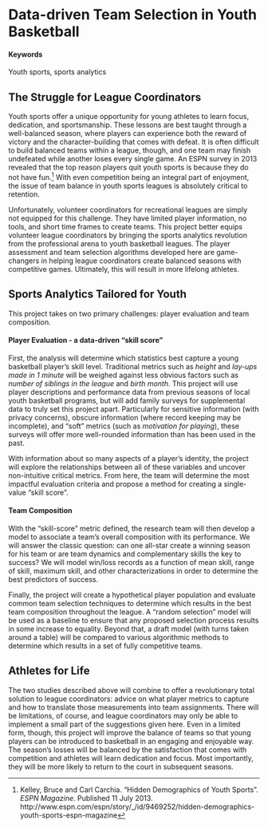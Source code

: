 # Data-driven Team Selection in Youth Basketball {#Mini-Moneyball}

#### Keywords

Youth sports, sports analytics

## The Struggle for League Coordinators  
Youth sports offer a unique opportunity for young athletes to learn focus, dedication, and sportsmanship. These lessons are best taught through a well-balanced season, where players can experience both the reward of victory and the character-building that comes with defeat. It is often difficult to build balanced teams within a league, though, and one team may finish undefeated while another loses every single game. An ESPN survey in 2013 revealed that the top reason players quit youth sports is because they do not have fun.^[Kelley, Bruce and Carl Carchia. "Hidden Demographics of Youth Sports". *ESPN Magazine*. Published 11 July 2013. http://www.espn.com/espn/story/_/id/9469252/hidden-demographics-youth-sports-espn-magazine] With even competition being an integral part of enjoyment, the issue of team balance in youth sports leagues is absolutely critical to retention.  
  
Unfortunately, volunteer coordinators for recreational leagues are simply not equipped for this challenge. They have limited player information, no tools, and short time frames to create teams. This project better equips volunteer league coordinators by bringing the sports analytics revolution from the professional arena to youth basketball leagues. The player assessment and team selection algorithms developed here are game-changers in helping league coordinators create balanced seasons with competitive games. Ultimately, this will result in more lifelong athletes.  
  

## Sports Analytics Tailored for Youth
This project takes on two primary challenges: player evaluation and team composition.  

#### Player Evaluation - a data-driven "skill score"  
First, the analysis will determine which statistics best capture a young basketball player's skill level. Traditional metrics such as *height* and *lay-ups made in 1 minute* will be weighed against less obvious factors such as *number of siblings in the league* and *birth month*. This project will use player descriptions and performance data from previous seasons of local youth basketball programs, but will add family surveys for supplemental data to truly set this project apart. Particularly for sensitive information (with privacy concerns), obscure information (where record keeping may be incomplete), and "soft" metrics (such as *motivation for playing*), these surveys will offer more well-rounded information than has been used in the past.  
  
With information about so many aspects of a player's identity, the project will explore the relationships between all of these variables and uncover non-intuitive critical metrics. From here, the team will determine the most impactful evaluation criteria and propose a method for creating a single-value "skill score".  
  
#### Team Composition  
With the "skill-score" metric defined, the research team will then develop a model to associate a team's overall composition with its performance. We will answer the classic question: can one all-star create a winning season for his team or are team dynamics and complementary skills the key to success? We will model win/loss records as a function of mean skill, range of skill, maximum skill, and other characterizations in order to determine the best predictors of success.  
  
Finally, the project will create a hypothetical player population and evaluate common team selection techniques to determine which results in the best team composition throughout the league. A "random selection" model will be used as a baseline to ensure that any proposed selection process results in some increase to equality. Beyond that, a draft model (with turns taken around a table) will be compared to various algorithmic methods to determine which results in a set of fully competitive teams.  
  
## Athletes for Life  
The two studies described above will combine to offer a revolutionary total solution to league coordinators: advice on what player metrics to capture and how to translate those measurements into team assignments. There will be limitations, of course, and league coordinators may only be able to implement a small part of the suggestions given here. Even in a limited form, though, this project will improve the balance of teams so that young players can be introduced to basketball in an engaging and enjoyable way. The season's losses will be balanced by the satisfaction that comes with competition and athletes will learn dedication and focus. Most importantly, they will be more likely to return to the court in subsequent seasons.
